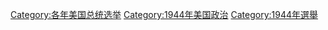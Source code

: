 {{catmore}}

[[Category:各年美国总统选举|Category:各年美国总统选举]]
[[Category:1944年美国政治|Category:1944年美国政治]]
[[Category:1944年選舉|Category:1944年選舉]]